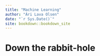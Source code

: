 ```yaml
--- 
title: "Machine Learning"
author: "Ári Lava Olsen"
date: "`r Sys.Date()`"
site: bookdown::bookdown_site
---
```


# Down the rabbit-hole

